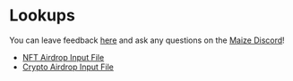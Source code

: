 # Lookups

You can leave feedback [here](https://forms.office.com/r/98s77PnLPb) and ask any questions on the [Maize Discord](https://discord.gg/gKxvUjRpvw)!

- [NFT Airdrop Input File](/docs/tutorials/scripting/nft-airdrop-input-file)
- [Crypto Airdrop Input File](/docs/tutorials/scripting/crypto-airdrop-input-file)
